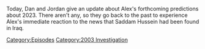 {{DEFAULTSORT:
    #_EPISODE_0763:December 15, 2003
}}{{Episode
    | title           = December 15, 2003
    | caption         = [https://knowledgefight.libsyn.com/763-december-15-2003 Listen to this episode on Libsyn]
    | episodeNumber   = 763
    | length          = 00:57:39
    | airDate         = January 4, 2023
    | coverageDate    = December 15, 2003
    | episodeType     = [[:Category:2003 Investigation|2003 Investigation]]
    | previousEpisode = [[762: December 31, 2022]]
    | nextEpisode     = [[764: Jordan Takes The Wheel 9]]
}}

{{Stub}}

Today, Dan and Jordan give an update about Alex's forthcoming predictions about 2023. There aren't any, so they go back to the past to experience Alex's immediate reaction to the news that Saddam Hussein had been found in Iraq.

[[Category:Episodes]]
[[Category:2003 Investigation]]
